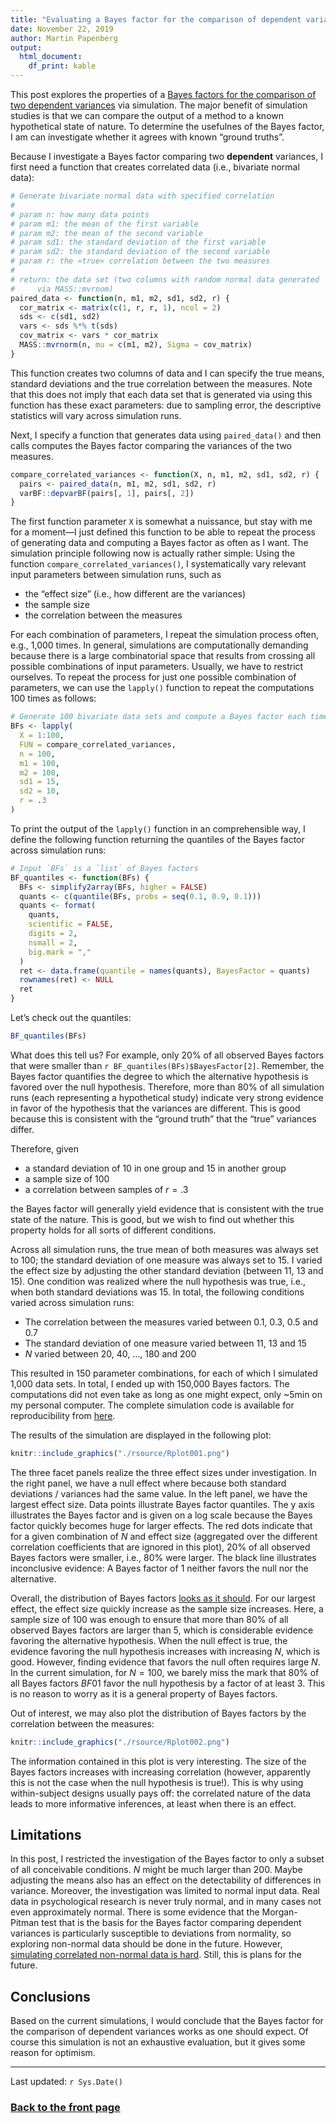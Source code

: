```yaml
---
title: "Evaluating a Bayes factor for the comparison of dependent variances"
date: November 22, 2019
author: Martin Papenberg
output:
  html_document:
    df_print: kable
---
```


This post explores the properties of a [Bayes factors for the comparison 
of two dependent variances](12_BF_Dependent_SD.html) via simulation. The 
major benefit of simulation studies is that we can compare the output of 
a method to a known hypothetical state of nature. To determine the 
usefulnes of the Bayes factor, I am can investigate whether it agrees 
with known "ground truths". 

Because I investigate a Bayes factor comparing two **dependent** 
variances, I first need a function that creates correlated data (i.e., 
bivariate normal data):

```r
# Generate bivariate normal data with specified correlation
#
# param n: how many data points
# param m1: the mean of the first variable
# param m2: the mean of the second variable
# param sd1: the standard deviation of the first variable
# param sd2: the standard deviation of the second variable
# param r: the »true« correlation between the two measures
# 
# return: the data set (two columns with random normal data generated 
#     via MASS::mvrnom)
paired_data <- function(n, m1, m2, sd1, sd2, r) {
  cor_matrix <- matrix(c(1, r, r, 1), ncol = 2)
  sds <- c(sd1, sd2)
  vars <- sds %*% t(sds)
  cov_matrix <- vars * cor_matrix
  MASS::mvrnorm(n, mu = c(m1, m2), Sigma = cov_matrix)
}
```

This function creates two columns of data and I can specify the true 
means, standard deviations and the true correlation between the 
measures. Note that this does not imply that each data set that is 
generated via using this function has these exact parameters: due to 
sampling error, the descriptive statistics will vary across simulation 
runs.

Next, I specify a function that generates data using `paired_data()` and
then calls computes the Bayes factor comparing the variances of the two
measures. 

```r

compare_correlated_variances <- function(X, n, m1, m2, sd1, sd2, r) {
  pairs <- paired_data(n, m1, m2, sd1, sd2, r)
  varBF::depvarBF(pairs[, 1], pairs[, 2])
}
```

The first function parameter `X` is somewhat a nuissance, but stay with 
me for a moment---I just defined this function to be able to repeat the 
process of generating data and computing a Bayes factor as often as I 
want. The simulation principle following now is actually rather simple: 
Using the function `compare_correlated_variances()`, I systematically 
vary relevant input parameters between simulation runs, such as 

- the "effect size" (i.e., how different are the variances)
- the sample size
- the correlation between the measures

For each combination of parameters, I repeat the simulation process 
often, e.g., 1,000 times. In general, simulations are computationally 
demanding because there is a large combinatorial space that results from 
crossing all possible combinations of input parameters. Usually, we have 
to restrict ourselves. To repeat the process for just one possible 
combination of parameters, we can use the `lapply()` function to repeat 
the computations 100 times as follows: 

```r
# Generate 100 bivariate data sets and compute a Bayes factor each time:
BFs <- lapply(
  X = 1:100, 
  FUN = compare_correlated_variances,
  n = 100,
  m1 = 100,
  m2 = 100,
  sd1 = 15,
  sd2 = 10,
  r = .3
)
```

To print the output of the `lapply()` function in an comprehensible way, 
I define the following function returning the quantiles of the Bayes 
factor across simulation runs:

```r
# Input `BFs` is a `list` of Bayes factors
BF_quantiles <- function(BFs) {
  BFs <- simplify2array(BFs, higher = FALSE)
  quants <- c(quantile(BFs, probs = seq(0.1, 0.9, 0.1)))
  quants <- format(
    quants, 
    scientific = FALSE, 
    digits = 2, 
    nsmall = 2,
    big.mark = ","
  )
  ret <- data.frame(quantile = names(quants), BayesFactor = quants)
  rownames(ret) <- NULL
  ret
}
```

Let's check out the quantiles:

```r
BF_quantiles(BFs)
```

What does this tell us? For example, only 20% of all observed Bayes 
factors that were smaller than `r BF_quantiles(BFs)$BayesFactor[2]`. 
Remember, the Bayes factor quantifies the degree to which the 
alternative hypothesis is favored over the null hypothesis. Therefore, 
more than 80% of all simulation runs (each representing a hypothetical 
study) indicate very strong evidence in favor of the hypothesis that the 
variances are different. This is good because this is consistent with 
the "ground truth" that the "true" variances differ. 

Therefore, given 

- a standard deviation of 10 in one group and 15 in another group
- a sample size of 100
- a correlation between samples of $r = .3$

the Bayes factor will generally yield evidence that is consistent with 
the true state of the nature. This is good, but we wish to find out 
whether this property holds for all sorts of different conditions.

Across all simulation runs, the true mean of both measures was always 
set to 100; the standard deviation of one measure was always set to 15. 
I varied the effect size by adjusting the other standard deviation 
(between 11, 13 and 15). One condition was realized where the null 
hypothesis was true, i.e., when both standard deviations was 15. In 
total, the following conditions varied across simulation runs: 

- The correlation between the measures varied between $0.1$, $0.3$, $0.5$ and $0.7$
- The standard deviation of one measure varied between $11$, $13$ and $15$
- $N$ varied between $20$, $40$, ..., $180$ and $200$

This resulted in 150 parameter combinations, for each of which I 
simulated 1,000 data sets. In total, I ended up with 150,000 Bayes 
factors. The computations did not even take as long as one might 
expect, only ~5min on my personal computer. The complete simulation code 
is available for reproducibility from 
[here](./rmdsource/rsource/simulation_bf_var.R). 

The results of the simulation are displayed in the following plot: 

```r
knitr::include_graphics("./rsource/Rplot001.png")
```

The three facet panels realize the three effect sizes under 
investigation. In the right panel, we have a null effect where because 
both standard deviations / variances had the same value. In the left 
panel, we have the largest effect size. Data points illustrate Bayes 
factor quantiles. The y axis illustrates the Bayes factor and is given 
on a log scale because the Bayes factor quickly becomes huge for larger 
effects. The red dots indicate that for a given combination of $N$ and 
effect size (aggregated over the different correlation coefficients that 
are ignored in this plot), 20% of all observed Bayes factors were 
smaller, i.e., 80% were larger. The black line illustrates inconclusive 
evidence: A Bayes factor of 1 neither favors the null nor the 
alternative.

Overall, the distribution of Bayes factors [looks as it 
should](06_BFSize.html). For our largest effect, the effect size quickly 
increase as the sample size increases. Here, a sample size of 100 was 
enough to ensure that more than 80% of all observed Bayes factors are 
larger than 5, which is considerable evidence favoring the alternative 
hypothesis. When the null effect is true, the evidence favoring the null 
hypothesis increases with increasing $N$, which is good. However, 
finding evidence that favors the null often requires large $N$. In the 
current simulation, for $N = 100$, we barely miss the mark that 80% of 
all Bayes factors $BF01$ favor the null hypothesis by a factor of at 
least 3. This is no reason to worry as it is a general property of Bayes 
factors.

Out of interest, we may also plot the distribution of Bayes factors by
the correlation between the measures:

```r
knitr::include_graphics("./rsource/Rplot002.png")
```

The information contained in this plot is very interesting. The size of 
the Bayes factors increases with increasing correlation (however, 
apparently this is not the case when the null hypothesis is true!). This 
is why using within-subject designs usually pays off: the correlated 
nature of the data leads to more informative inferences, at least when 
there is an effect.

## Limitations

In this post, I restricted the investigation of the Bayes factor to only 
a subset of all conceivable conditions. $N$ might be much larger than 
200. Maybe adjusting the means also has an effect on the detectability 
of differences in variance. Moreover, the investigation was limited to 
normal input data. Real data in psychological research is never truly 
normal, and in many cases not even approximately normal. There is some 
evidence that the Morgan-Pitman test that is the basis for the Bayes 
factor comparing dependent variances is particularly susceptible to 
deviations from normality, so exploring non-normal data should be done 
in the future. However, [simulating correlated non-normal data is 
hard](https://psychometroscar.com/2019/10/16/how-to-simulate-correlated-
log-normal-random-variables-the-right-way/). Still, this is plans for 
the future. 

## Conclusions 

Based on the current simulations, I would conclude that the Bayes factor 
for the comparison of dependent variances works as one should expect. Of 
course this simulation is not an exhaustive evaluation, but it gives 
some reason for optimism.

---

Last updated: `r Sys.Date()`

### <a href="index.html">Back to the front page</a>

&nbsp;
